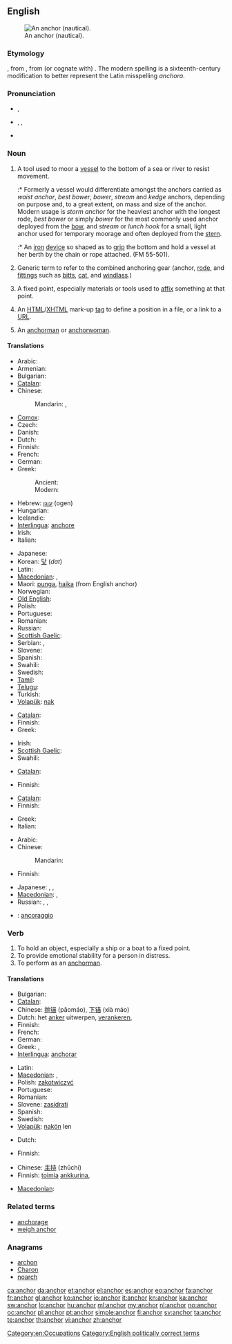 ==English==
{{wikipedia|dab=anchor}}
[[Image:Kotwica SS Poznań.JPG|thumb|right|An anchor  (nautical).]]

===Etymology===
{{etyl|ang|en}} {{term|ancor||lang=en}}, from {{etyl|la|en}} {{term|ancora||lang=la}}, from (or cognate with) {{etyl|grc}} {{term|ἄγκυρα||tr=ankura|lang=grc}}.  The modern spelling is a sixteenth-century modification to better represent the Latin misspelling ''anchora''.

===Pronunciation===
* {{a|UK}} {{IPA|/ˈæŋkə/}}, {{SAMPA|/"{Nk3`/}}
* {{a|US}} {{enPR|ăngʹkər}}, {{IPA|/ˈæŋkɚ/}}, {{SAMPA|/"{Nk@`/}}
* {{audio|en-us-anchor.ogg|Audio (US)}}
*: {{rhymes|æŋkə(r)}}

===Noun===
{{en-noun}}

# {{nautical}} A tool used to moor a [[vessel]] to the bottom of a sea or river to resist movement.
#:* Formerly a vessel would differentiate amongst the anchors carried as ''waist anchor'', ''best bower'', ''bower'', ''stream'' and ''kedge'' anchors, depending on purpose and, to a great extent, on mass and size of the anchor. Modern usage is ''storm anchor'' for the heaviest anchor with the longest rode, ''best bower'' or simply ''bower'' for the most commonly used anchor deployed from the [[bow]], and ''stream'' or ''lunch hook'' for a small, light anchor used for temporary moorage and often deployed from the [[stern]].
#:* {{nautical}} An [[iron]] [[device]] so shaped as to [[grip]] the bottom and hold a vessel at her berth by the chain or rope attached. (FM 55-501).
# {{nautical}} Generic term to refer to the combined anchoring gear (anchor, [[rode]], and [[fittings]] such as [[bitts]], [[cat]], and [[windlass]].)
# A fixed point, especially materials or tools used to [[affix]] something at that point.
# {{internet}} An [[HTML]]/[[XHTML]] mark-up [[tag]] to define a position in a file, or a link to a [[URL]].
# {{television}} An [[anchorman]] or [[anchorwoman]].

====Translations====
{{trans-top|tool to hook a vessel into sea bottom}}
* Arabic: {{t|ar|مرساة|f|tr=mirsaa}}
* Armenian: {{t-|hy|խարիսխ|tr=xarisx}}
* Bulgarian: {{t+|bg|котва}}
* [[Catalan]]: {{t|ca|àncora|f}}
* Chinese:
*: Mandarin: {{t-|cmn|錨|sc=Hani}},  {{t-|cmn|锚|tr=máo|sc=Hani}}
* [[Comox]]: {{tø|coo|q̓ɛys}}
* Czech: {{t-|cs|kotva|f}}
* Danish: {{t+|da|anker}}
* Dutch: {{t+|nl|anker|n}}
* Finnish: {{t+|fi|ankkuri}}
* French: {{t+|fr|ancre|f}}
* German: {{t+|de|Anker|m}}
* Greek:
*: Ancient: {{tø|grc|ἄγκυρα|f|xs=Ancient Greek}}
*: Modern: {{t+|el|άγκυρα|f}}
* Hebrew: [[עוגן]] (ogen) {{m}}
* Hungarian: {{t+|hu|horgony}}
* Icelandic: {{t+|is|akkeri|n}}
* [[Interlingua]]: [[anchore]]
* Irish: {{t|ga|ancaire|m}}
* Italian: {{t+|it|ancora|f}}
{{trans-mid}}
* Japanese: {{t+|ja|錨|tr=[[いかり]], ikari}}
* Korean: [[닻]] (''dat'')
* Latin: {{t+|la|ancora|f}}
* [[Macedonian]]: {{t-|mk|котва|f|tr=kótva}},  {{t-|mk|сидро|n|tr=sídro}}
* Maori: [[punga]], [[haika]] (from English anchor)
* Norwegian: {{t-|no|anker|n}}
* [[Old English]]: {{t-|ang|ancor|m|xs=Old English}}
* Polish: {{t+|pl|kotwica|f}}
* Portuguese: {{t+|pt|âncora|f}}
* Romanian: {{t+|ro|ancoră|f}}
* Russian: {{t+|ru|якорь|m|tr=jákor’}}
* [[Scottish Gaelic]]: {{t-|gd|acair|f|xs=Scottish Gaelic}}
* Serbian: {{t-|sr|kotva|f}}, {{t-|sr|sidro|n}}
* Slovene: {{t+|sl|sidro|n}}
* Spanish: {{t-|es|ancla|f}}
* Swahili: {{t+|sw|nanga|xs=Swahili}}
* Swedish: {{t+|sv|ankare}}
* [[Tamil]]: {{t|ta|நங்கூரம்|tr=naṅkūram|xs=Tamil}}
* [[Telugu]]: {{t|te|లంగరు|tr=laṅgaru}}
* Turkish: {{t+|tr|çıpa}}
* [[Volapük]]: [[nak]]
{{trans-bottom}}

{{trans-top|anchoring gear as a whole}}
* [[Catalan]]: {{t|ca|àncora|f}}
* Finnish: {{t-|fi|ankkurivarustus}}
* Greek: {{t+|el|άγκυρα|f}}
{{trans-mid}}
* Irish: {{t|ga|ancaire|m}}
* [[Scottish Gaelic]]: {{t-|gd|acair|f|xs=Scottish Gaelic}}
* Swahili: {{t+|sw|nanga|xs=Swahili}}
{{trans-bottom}}

{{trans-top|tools to affix something at a fixed point}}
* [[Catalan]]: {{t|ca|àncora|f}}
{{trans-mid}}
* Finnish: {{t+|fi|ankkuri}}
{{trans-bottom}}

{{trans-top|HTML tag or link}}
* [[Catalan]]: {{t|ca|enllaç|m}}
* Finnish: {{t+|fi|linkki}}
{{trans-mid}}
* Greek: {{t+|el|σύνδεσμος|m}}
* Italian: {{t+|it|ancora|f}}
{{trans-bottom}}

{{trans-top|TV anchorman}}
* Arabic: {{t|ar|مذيع|m|tr=mudhii`}}
* Chinese:
*: Mandarin: {{t|cmn|主持人|tr=zhǔchírén|sc=Hani}}
* Finnish: {{t+|fi|ankkuri}}
{{trans-mid}}
* Japanese: {{t|ja|ニュースキャスター|tr=nyūsukyasutā}}, {{t|ja|アンカーマン|tr=ankāman}},  {{t-|ja|アナウンサー|tr=anaunsā}}
* [[Macedonian]]: {{t|mk|водител|f|tr=vóditel}},  {{t|mk|спикер|n|tr=spíker}}
* Russian: {{t|ru|ведущий|m|tr=vedúščij}}, {{t|ru|телеведущий|m|tr=televedúščij}}, {{t|ru|диктор|m|tr=díktor}}
{{trans-bottom}}

{{checktrans-top}}
* {{ttbc|it}}: [[ancoraggio]] {{m}}
{{trans-bottom}}

[[Category:en:Occupations]]
[[Category:English politically correct terms]]

===Verb===
{{en-verb}}

# To hold an object, especially a ship or a boat to a fixed point.
# To provide emotional stability for a person in distress.
# To perform as an [[anchorman]].

====Translations====
{{trans-top|to hold an object to a fixed point}}
* Bulgarian: {{t|bg|закотвям}}
* [[Catalan]]: {{t|ca|ancorar}}
* Chinese: [[抛锚]] (pāomáo), [[下锚]] (xià máo)
* Dutch: het [[anker]] uitwerpen, [[verankeren]],  {{t+|nl|ankeren}}
* Finnish: {{t-|fi|ankkuroida}}
* French: {{t+|fr|ancrer}}
* German: {{t+|de|ankern}}
* Greek: {{t+|el|αγκυροβολώ}}, {{t+|el|αράζω}}
* [[Interlingua]]: [[anchorar]]
{{trans-mid}}
* Latin: {{t+|la|sto}}
* [[Macedonian]]: {{t|mk|всидрува|tr=vsídruva}},  {{t|mk|вкотвува|tr=vkótvuva}}
* Polish: [[zakotwiczyć]]
* Portuguese: {{t+|pt|escorar}}
* Romanian: {{t|ro|ancora}}
* Slovene: [[zasidrati]]
* Spanish: {{t-|es|anclar}}
* Swedish: {{t+|sv|ankra}}
* [[Volapük]]: [[nakön]] len
{{trans-bottom}}

{{trans-top|to provide emotional stability}}
* Dutch: {{t|nl|houvast bieden}}
{{trans-mid}}
* Finnish: {{t+|fi|tukea}}
{{trans-bottom}}

{{trans-top|to perform as a TV anchorman}}
* Chinese: [[主持]] (zhǔchí)
* Finnish: [[toimia]] [[ankkuri|ankkurina]], {{t+|fi|juontaa}}
{{trans-mid}}
* [[Macedonian]]: {{t-|mk|води|tr=vódi}}
{{trans-bottom}}

===Related terms===
* [[anchorage]]
* [[weigh anchor]]

===Anagrams===
* [[archon#English|archon]]
* [[Charon#English|Charon]]
* [[noarch#English|noarch]]

[[ca:anchor]]
[[da:anchor]]
[[et:anchor]]
[[el:anchor]]
[[es:anchor]]
[[eo:anchor]]
[[fa:anchor]]
[[fr:anchor]]
[[gl:anchor]]
[[ko:anchor]]
[[io:anchor]]
[[it:anchor]]
[[kn:anchor]]
[[ka:anchor]]
[[sw:anchor]]
[[lo:anchor]]
[[hu:anchor]]
[[ml:anchor]]
[[my:anchor]]
[[nl:anchor]]
[[no:anchor]]
[[oc:anchor]]
[[pl:anchor]]
[[pt:anchor]]
[[simple:anchor]]
[[fi:anchor]]
[[sv:anchor]]
[[ta:anchor]]
[[te:anchor]]
[[th:anchor]]
[[vi:anchor]]
[[zh:anchor]]